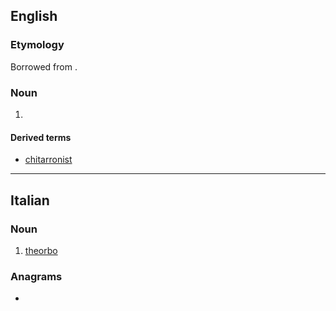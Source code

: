==English==

===Etymology===
Borrowed from {{bor|en|it|chitarrone}}.

===Noun===
{{en-noun}}

# {{synonym of|en|theorbo}}

====Derived terms====
* [[chitarronist]]

----

==Italian==

===Noun===
{{it-noun|m}}

# {{lb|it|musical instruments}} [[theorbo]]

===Anagrams===
* {{l|it|troncherai}}